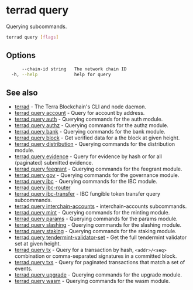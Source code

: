 # terrad query

Querying subcommands.

```sh Terrad
terrad query [flags]
```

## Options

```sh Terrad
      --chain-id string   The network chain ID
  -h, --help              help for query
```

## See also

* [terrad](../terrad.mdx)	 - The Terra Blockchain's CLI and node daemon. 
* [terrad query account](./terrad_query_account.mdx)	 - Query for account by address.
* [terrad query auth](./terrad_query_auth.mdx)	 - Querying commands for the auth module.
* [terrad query authz](./terrad_query_authz.mdx)	 - Querying commands for the authz module.
* [terrad query bank](./terrad_query_bank.mdx)	 - Querying commands for the bank module.
* [terrad query block](./terrad_query_block.mdx)	 - Get verified data for a the block at given height.
* [terrad query distribution](./terrad_query_distribution.mdx)	 - Querying commands for the distribution module.
* [terrad query evidence](./terrad_query_evidence.mdx)	 - Query for evidence by hash or for all (paginated) submitted evidence.
* [terrad query feegrant](./terrad_query_feegrant.mdx)	 - Querying commands for the feegrant module.
* [terrad query gov](./terrad_query_gov.mdx)	 - Querying commands for the governance module.
* [terrad query ibc](./terrad_query_ibc.mdx)	 - Querying commands for the IBC module.
* [terrad query ibc-router](./terrad_query_ibc-router.mdx)
* [terrad query ibc-transfer](./terrad_query_ibc-transfer.mdx)	 - IBC fungible token transfer query subcommands.
* [terrad query interchain-accounts](./terrad_query_interchain-accounts.mdx)	 - interchain-accounts subcommands.
* [terrad query mint](./terrad_query_mint.mdx)	 - Querying commands for the minting module.
* [terrad query params](./terrad_query_params.mdx)	 - Querying commands for the params module.
* [terrad query slashing](./terrad_query_slashing.mdx)	 - Querying commands for the slashing module.
* [terrad query staking](./terrad_query_staking.mdx)	 - Querying commands for the staking module.
* [terrad query tendermint-validator-set](./terrad_query_tendermint-validator-set.mdx)	 - Get the full tendermint validator set at given height.
* [terrad query tx](./terrad_query_tx.mdx)	 - Query for a transaction by hash, `<addr>/<seq>` combination or comma-separated signatures in a committed block.
* [terrad query txs](./terrad_query_txs.mdx)	 - Query for paginated transactions that match a set of events.
* [terrad query upgrade](./terrad_query_upgrade.mdx)	 - Querying commands for the upgrade module.
* [terrad query wasm](./terrad_query_wasm.mdx)	 - Querying commands for the wasm module.


